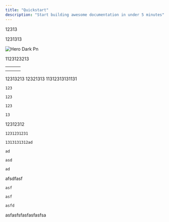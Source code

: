 ```yaml
---
title: "Quickstart"
description: "Start building awesome documentation in under 5 minutes"
---
```


12313

<CardGroup cols={2}>
  <Card title="New Card" icon="sparkles" horizontal img="https://guqing.io/avatar">
    1231313
  </Card>
</CardGroup>

![Hero Dark Pn](/images/hero-dark.png)

<Accordion title="New Accordion" description="123123212131231233" defaultOpen="false" iconType="regular">
  1123123213

  | | | |
  | --- | --- | --- |
  | | | |
  | | | |
</Accordion>

<Accordion title="New Accordion" icon="sparkles">
  
</Accordion>

<AccordionGroup>
  <Accordion title="New Accordion" icon="sparkles">
    12313213
  </Accordion>
</AccordionGroup>

<Steps>
  <Step title="New Step" icon="snowflake" iconType="regular" stepNumber={2}>
    12321313
  </Step>
  <Step title="New Step">
    11312313131131

    123

    123

    123

    13
  </Step>
  <Step title="New Step">
    12312312

    1231231231

    1313131312ad

    ad

    asd

    ad
  </Step>
  <Step title="New Step">
    afsdfasf

    asf

    asf

    asfd
  </Step>
  <Step title="New Step">
    asfasfsfasfasfasfsa
  </Step>
</Steps>